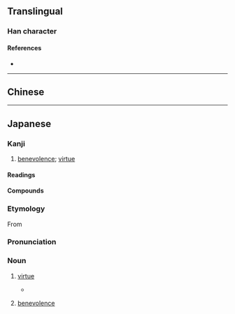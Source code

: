{{also|德}}
{{character info/new}}
==Translingual==

===Han character===
{{Han char|rn=60|rad=彳|as=11|sn=14|four=|canj=HOJWP,XHOJW|ids=⿰彳⿳十罒心}}

====References====
* {{Han ref|kx=0370.401|dkj=10237|dj=0697.240|hdz=20839.200|uh=5FB3|ud=24499}}

----

==Chinese==
{{zh-see|德|v}}

----

==Japanese==
{{ja-kanji forms|徳|德}}

===Kanji===
{{ja-kanji|grade=5|rs=彳11|kyu=德}}

# [[benevolence]]; [[virtue]]

====Readings====
{{ja-readings
|goon=とく
|kanon=とく
|kun=おしえ
|nanori=のり
}}

====Compounds====
{{der3|title=Compounds
|{{ja-r|悪%徳|あく%とく}}
|{{ja-r|徳%育|とく%いく}}
|{{ja-r|徳%化|とっ%か}}
|{{ja-r|徳%義|とく%ぎ}}
|{{ja-r|徳%行|とっ%こう}}
|{{ja-r|徳%人|とく%じん}}
|{{ja-r|徳%人|とく%にん}}
|{{ja-r|徳%性|とく%せい}}
|{{ja-r|徳%政|とく%せい}}
|{{ja-r|徳は孤ならず|とく は こ ならず}}
|{{ja-r|徳%目|とく%もく}}
|{{ja-r|徳%用|とく%よう}}
|{{ja-r|徳%利|とっ%くり}}
|{{ja-r|美%徳|び%とく}}
|lang=ja}}

===Etymology===
{{ja-kanjitab|yomi=o|とく}}
{{swp|lang=ja}}
From {{der|ja|ltc|德|tr=tok|sort=とく}}

===Pronunciation===
{{ja-pron|acc=0|y=o|とく}}

===Noun===
{{ja-noun|とく|kyu=德}}

# [[virtue]]
#* {{quote-book||date=Oct 1 2004|publisher={{w|Wizards of the Coast}}||{{ruby|{{lang|ja|[神](かみ)[河](がわ)[物](もの)[語](がたり)}}}}|trans-title=Tales of Kamigawa|chapter={{ruby|{{lang|ja|[八](や)ツ[尾](お)[半](はん)}}}}|trans-chapter=Eight-and-a-Half-Tails|||lang=ja}}
#*: {{ja-usex|'''徳'''とはあらゆる魂に広がる内なる光なり。|'''とく''' と は あらゆる たましい に ひろがる ないなる ひかり なり。|Virtue is an inner light that can prevail in every soul.}}
# [[benevolence]]